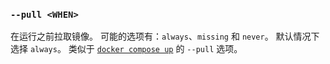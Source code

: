 ### `--pull <WHEN>`

在运行之前拉取镜像。
可能的选项有：`always`、`missing` 和 `never`。
默认情况下选择 `always`。
类似于 [`docker compose up`][docker compose up] 的 `--pull` 选项。

[docker compose up]: https://docs.docker.com/reference/cli/docker/compose/up/